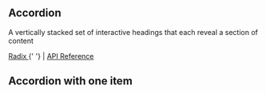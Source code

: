 
<Meta of={AccordionStories} />

<section>
    <h1> Accordion</h1>
    <p className="">
        A vertically stacked set of interactive headings that each reveal a
        section of content
    </p>
    <div style={{ display: 'flex', gap: '20px', color: '#029CFD' }}>
        <a
            href="https://www.radix-ui.com/primitives/docs/components/accordion"
            target="_blank"
            rel="noreferrer"
        >
            Radix
        </a>{' '}
        <span> | </span>
        <a
            href="https://www.radix-ui.com/primitives/docs/components/accordion#api-reference"
            target="_blank"
            rel="noreferrer"
        >
            API Reference
        </a>
    </div>
</section>
<Canvas of={AccordionStories.AcorrdionDemo} />

<section>
    <h2>Accordion with one item </h2>
</section>
<Canvas of={AccordionStories.AccordionWithOneItem} />
